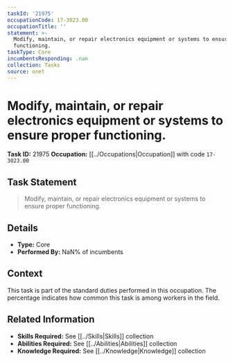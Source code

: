 ```yaml
---
taskId: '21975'
occupationCode: 17-3023.00
occupationTitle: ''
statement: >-
  Modify, maintain, or repair electronics equipment or systems to ensure proper
  functioning.
taskType: Core
incumbentsResponding: .nan
collection: Tasks
source: onet
---
```

# Modify, maintain, or repair electronics equipment or systems to ensure proper functioning.

**Task ID:** 21975
**Occupation:** [[../Occupations|Occupation]] with code `17-3023.00`

## Task Statement

> Modify, maintain, or repair electronics equipment or systems to ensure proper functioning.

## Details

- **Type:** Core
- **Performed By:** NaN% of incumbents

## Context

This task is part of the standard duties performed in this occupation. The percentage indicates how common this task is among workers in the field.

## Related Information

- **Skills Required:** See [[../Skills|Skills]] collection
- **Abilities Required:** See [[../Abilities|Abilities]] collection
- **Knowledge Required:** See [[../Knowledge|Knowledge]] collection
